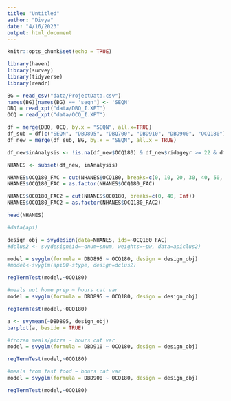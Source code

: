 ```yaml
---
title: "Untitled"
author: "Divya"
date: "4/16/2023"
output: html_document
---
```


```r
knitr::opts_chunk$set(echo = TRUE)
```

```r
library(haven)
library(survey)
library(tidyverse)
library(readr)
```


```r
BG = read_csv("data/ProjectData.csv")
names(BG)[names(BG) == 'seqn'] <- 'SEQN'
DBQ = read_xpt("data/DBQ_I.XPT")
OCQ = read_xpt("data/OCQ_I.XPT")

df = merge(DBQ, OCQ, by.x = "SEQN", all.x=TRUE)
df_sub = df[c("SEQN", "DBD895", "DBQ700", "DBD910", "DBD900", "OCQ180")]
df_new = merge(df_sub, BG, by.x = "SEQN", all.x = TRUE)

df_new$inAnalysis <- !is.na(df_new$OCQ180) & df_new$ridageyr >= 22 & df_new$ridageyr <= 65

```

```r
NHANES <- subset(df_new, inAnalysis)
```

```r
NHANES$OCQ180_FAC = cut(NHANES$OCQ180, breaks=c(0, 10, 20, 30, 40, 50, Inf))
NHANES$OCQ180_FAC = as.factor(NHANES$OCQ180_FAC)

NHANES$OCQ180_FAC2 = cut(NHANES$OCQ180, breaks=c(0, 40, Inf))
NHANES$OCQ180_FAC2 = as.factor(NHANES$OCQ180_FAC2)

head(NHANES)
```

```r

#data(api)

design_obj = svydesign(data=NHANES, ids=~OCQ180_FAC)
#dclus2 <- svydesign(id=~dnum+snum, weights=~pw, data=apiclus2)

model = svyglm(formula = DBD895 ~ OCQ180, design = design_obj)
#model<-svyglm(api00~stype, design=dclus2)

regTermTest(model,~OCQ180)

```

```r
#meals not home prep ~ hours cat var
model = svyglm(formula = DBD895 ~ OCQ180, design = design_obj)

regTermTest(model,~OCQ180)
```

```r
a <- svymean(~DBD895, design_obj)
barplot(a, beside = TRUE)

```


```r
#frozen meals/pizza ~ hours cat var 
model = svyglm(formula = DBD910 ~ OCQ180, design = design_obj)

regTermTest(model,~OCQ180)

```

```r
#meals from fast food ~ hours cat var 
model = svyglm(formula = DBD900 ~ OCQ180, design = design_obj)

regTermTest(model,~OCQ180)

```



